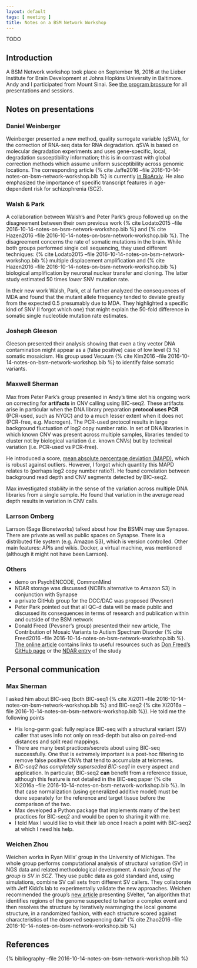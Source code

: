 ```yaml
---
layout: default
tags: [ meeting ]
title: Notes on a BSM Network Workshop
---
```


TODO

## Introduction

A BSM Network workshop took place on September 16, 2016 at the Lieber Institute for Brain Development at Johns Hopkins University in Baltimore.  Andy and I participated from Mount Sinai.  See [the program brossure]({{ site.baseurl}}/assets/projects/bsm/bsm-network-workshop-2016-sep-program.pdf) for all presentations and sessions.

## Notes on presentations

### Daniel Weinberger

Weinberger presented a new method, quality surrogate variable (qSVA), for the correction of RNA-seq data for RNA degradation.  qSVA is based on molecular degradation experiments and uses gene-specific, local, degradation susceptibility information; this is in contrast with global correction methods which assume uniform susceptibility across genomic locations.  The corresponding article {% cite Jaffe2016 --file 2016-10-14-notes-on-bsm-network-workshop.bib %} is currently [in BioArxiv](http://biorxiv.org/content/early/2016/09/09/074245).  He also emphasized the importance of specific transcript features in age-dependent risk for schizophrenia (SCZ).

### Walsh & Park

A collaboration between Walsh's and Peter Park's group followed up on the disagreement between their own previous work {% cite Lodato2015 --file 2016-10-14-notes-on-bsm-network-workshop.bib %} and {% cite Hazen2016 --file 2016-10-14-notes-on-bsm-network-workshop.bib %}.  The disagreement concerns the rate of somatic mutations in the brain.  While both groups performed single cell sequencing, they used different techniques: {% cite Lodato2015 --file 2016-10-14-notes-on-bsm-network-workshop.bib %} multiple displacement amplification and {% cite Hazen2016 --file 2016-10-14-notes-on-bsm-network-workshop.bib %} biological amplification by neuronal nuclear transfer and cloning.  The latter study estimated 50 times *lower* SNV mutation rate.

In their new work Walsh, Park, et al further analyzed the consequences of MDA and found that the mutant allele frequency tended to deviate greatly from the expected 0.5 presumably due to MDA.  They highlighted a specific kind of SNV (I forgot which one) that might explain the 50-fold difference in somatic single nucleotide mutation rate estimates.

### Josheph Gleeson

Gleeson presented their analysis showing that even a tiny vector DNA contamination might appear as a (false positive) case of low level (3 %) somatic mosaicism.  His group used Vecuum {% cite Kim2016 --file 2016-10-14-notes-on-bsm-network-workshop.bib %} to identify false somatic variants.

### Maxwell Sherman

Max from Peter Park's group presented in Andy's time slot his ongoing work on correcting for **artifacts** in CNV calling using BIC-seq2.  These artifacts arise in particular when the DNA library preparation **protocol uses PCR** (PCR-used, such as NYGC) and to a much lesser extent when it does not (PCR-free, e.g. Macrogen).  The PCR-used protocol results in large background fluctuation of log2 copy number ratio.  In set of DNA libraries in which known CNV was present across multiple samples, libraries tended to cluster not by biological variation (i.e. known CNVs) but by technical variation (i.e. PCR-used vs PCR-free).

He introduced a score, [mean absolute percentage deviation (MAPD)](https://en.wikipedia.org/wiki/Mean_absolute_percentage_error), which is robust against outliers.  However, I forgot which quantity this MAPD relates to (perhaps log2 copy number ratio?).  He found correlation between background read depth and CNV segments detected by BIC-seq2.

Max investigated *stability* in the sense of the variation across multiple DNA libraries from a single sample.  He found that variation in the average read depth results in variation in CNV calls.

### Larrson Omberg

Larrson (Sage Bionetworks) talked about how the BSMN may use Synapse.  There are private as well as public spaces on Synapse.  There is a distributed file system (e.g. Amazon S3), which is version controlled.  Other main features: APIs and wikis.  Docker, a virtual machine, was mentioned (although it might not have been Larrson).

### Others

* demo on PsychENCODE, CommonMind
* NDAR storage was discussed (NCBI's alternative to Amazon S3) in conjunction with Synapse
* a private GitHub group for the DCC/DAC was proposed (Pevsner)
* Peter Park pointed out that all QC-d data will be made public and discussed its consequences in terms of research and publication within and outside of the BSM network
* Donald Freed (Pevsner's group) presented their new article, The Contribution of Mosaic Variants to Autism Spectrum Disorder {% cite Freed2016 --file 2016-10-14-notes-on-bsm-network-workshop.bib %}.  [The online article](http://journals.plos.org/plosgenetics/article?id=10.1371/journal.pgen.1006245) contains links to useful resources such as [Don Freed's GitHub page](https://github.com/DonFreed) or the [NDAR entry](https://ndar.nih.gov/study.html?id=334) of the study

## Personal communication

### Max Sherman

I asked him about BIC-seq (both BIC-seq1 {% cite Xi2011 --file 2016-10-14-notes-on-bsm-network-workshop.bib %} and BIC-seq2 {% cite Xi2016a --file 2016-10-14-notes-on-bsm-network-workshop.bib %}).  He told me the following points

* His long-germ goal: fully replace BIC-seq with a structural variant (SV) caller that uses info not only on read-depth but also on paired-end distances and split read mappings.
* There are many best practices/secrets about using BIC-seq successfully.  One that is extremely important is a post-hoc filtering to remove false positive CNVs that tend to accumulate at telomeres.
* *BIC-seq2 has completely superseded BIC-seq1* in every aspect and application.  In particular, BIC-seq2 **can** benefit from a reference tissue, although this feature is not detailed in the BIC-seq paper {% cite Xi2016a --file 2016-10-14-notes-on-bsm-network-workshop.bib %}.  In that case normalization (using generalized additive model) must be done separately for the reference and target tissue before the comparison of the two.
* Max developed a Python package that implements many of the best practices for BIC-seq2 and would be open to sharing it with me.
* I told Max I would like to visit their lab once I reach a point with BIC-seq2 at which I need his help.

### Weichen Zhou

Weichen works in Ryan Mills' group in the University of Michigan.  The whole group performs computational analysis of structural variation (SV) in NGS data and related methodological development.  *A main focus of the group is SV in SCZ.*  They use public data as gold standard and, using simulations, combine SV call sets from different SV callers.  They collaborate with Jeff Kidd's lab to experimentally validate the new approaches.  Weichen recommended the group's [new article](https://genomebiology.biomedcentral.com/articles/10.1186/s13059-016-0993-1) presenting SVelter, "an algorithm that identifies regions of the genome suspected to harbor a complex event and then resolves the structure by iteratively rearranging the local genome structure, in a randomized fashion, with each structure scored against characteristics of the observed sequencing data" {% cite Zhao2016 --file 2016-10-14-notes-on-bsm-network-workshop.bib %}

## References

{% bibliography --file 2016-10-14-notes-on-bsm-network-workshop.bib %}
